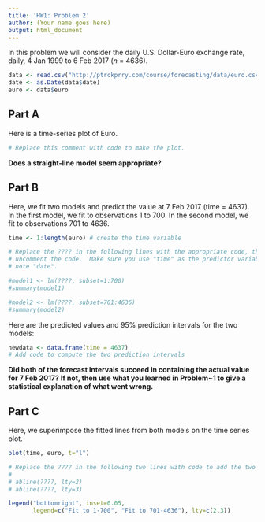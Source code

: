 ```yaml
---
title: 'HW1: Problem 2'
author: (Your name goes here)
output: html_document
---
```


In this problem we will consider the daily U.S. Dollar-Euro exchange rate,
daily, 4 Jan 1999 to 6 Feb 2017 (*n* = 4636).

```r
data <- read.csv("http://ptrckprry.com/course/forecasting/data/euro.csv")
date <- as.Date(data$date)
euro <- data$euro
```


Part A
------

Here is a time-series plot of Euro.

```r
# Replace this comment with code to make the plot.
```


**Does a straight-line model seem appropriate?**



Part B
------

Here, we fit two models and predict the value at 7 Feb 2017 (time = 4637).  In
the first model, we fit to observations 1 to 700.  In the second model, we fit
to observations 701 to 4636.

```r
time <- 1:length(euro) # create the time variable

# Replace the ???? in the following lines with the appropriate code, then
# uncomment the code.  Make sure you use "time" as the predictor variable,
# note "date".

#model1 <- lm(????, subset=1:700)
#summary(model1)

#model2 <- lm(????, subset=701:4636)
#summary(model2)
```

Here are the predicted values and 95% prediction intervals for the two models:
```r
newdata <- data.frame(time = 4637)
# Add code to compute the two prediction intervals
```

**Did both of the forecast intervals succeed in containing the actual value
for 7 Feb 2017?  If not, then use what you learned in Problem~1 to give a
statistical explanation of what went wrong.**


Part C
------

Here, we superimpose the fitted lines from both models on the time series plot.

```r
plot(time, euro, t="l")

# Replace the ???? in the following two lines with code to add the two lines:
#
# abline(????, lty=2)
# abline(????, lty=3)

legend("bottomright", inset=0.05,
       legend=c("Fit to 1-700", "Fit to 701-4636"), lty=c(2,3))
```
